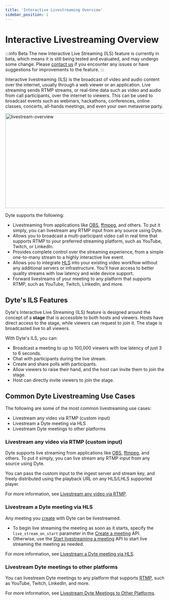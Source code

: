 ```yaml
---
title: 'Interactive Livestreaming Overview'
sidebar_position: 1
---
```


# Interactive Livestreaming Overview

:::info Beta
The new Interactive Live Streaming (ILS) feature is currently in beta, which means it is still being tested and evaluated, and may undergo some change. Please [contact us](https://dyte.io/contact) if you encounter any issues or have suggestions for improvements to the feature.
:::

Interactive livestreaming (ILS) is the broadcast of video and audio content over the internet,
usually through a web viewer or an application. Live streaming sends RTMP
streams, or real-time data such as video and audio from call participants, over
the internet to viewers. This can be used to broadcast events such as webinars,
hackathons, conferences, online classes, concerts, all-hands meetings, and even
your own metaverse party.

<img
  src="/static/livestreaming/livestream.png"
  width="600"
  height="300"
  alt="livestream-overview"
  className="livestrem-hls-rtmp"
/>

Dyte supports the following:

- Livestreaming from applications like
  [OBS](https://en.wikipedia.org/wiki/OBS_Studio),
  [ffmpeg](https://en.wikipedia.org/wiki/FFmpeg), and others. To put it simply,
  you can livestream any RTMP input from any source using Dyte.
- Allows you to broadcast a multi-participant video call in real time that
  supports RTMP to your preferred streaming platform, such as YouTube, Twitch,
  or LinkedIn.
- Provides complete control over the streaming experience, from a simple
  one-to-many stream to a highly interactive live event.
- Allows you to integrate [HLS](https://dyte.io/blog/hls/) into your existing
  video workflow without any additional servers or infrastructure. You’ll have
  access to better quality streams with low latency and wide device support.
- Forward livestreams of your meeting to any platform that supports RTMP, such
  as YouTube, Twitch, LinkedIn, and more.

## Dyte's ILS Features

Dyte's Interactive Live Streaming (ILS) feature is designed around the concept of a **stage** that is accessible to both hosts and viewers. Hosts have direct access to the stage, while viewers can request to join it. The stage is broadcasted live to all viewers.

With Dyte's ILS, you can:

- Broadcast a meeting to up to 100,000 viewers with low latency of just 3 to 6 seconds.
- Chat with participants during the live stream.
- Create and share polls with participants.
- Allow viewers to raise their hand, and the host can invite them to join the stage.
- Host can directly invite viewers to join the stage.

## Common Dyte Livestreaming Use Cases

The following are some of the most common livestreaming use cases:

- Livestream any video via RTMP (custom input)
- Livestream a Dyte meeting via HLS
- Livestream Dyte meetings to other platforms

### Livestream any video via RTMP (custom input)

Dyte supports live streaming from applications like
[OBS](https://en.wikipedia.org/wiki/OBS_Studio),
[ffmpeg](https://en.wikipedia.org/wiki/FFmpeg), and others. To put it simply,
you can live stream any RTMP input from any source using Dyte.

You can pass the custom input to the ingest server and stream key, and freely distributed using the playback URL on any HLS/LHLS supported player.

For more information, see [Livestream any video via RTMP](https://docs.dyte.io/guides/livestream/livestream-any-rtmp).

### Livestream a Dyte meeting via HLS

Any meeting you [create](/api/?v=v2#/operations/create_meeting) with Dyte can be
livestreamed.

- To begin live streaming the meeting as soon as it starts, specify the
  `live_stream_on_start` parameter in the
  [Create a meeting](/api/?v=v2#/operations/create_meeting) API.
- Otherwise, use the
  [Start livestreaming a meeting](/api/?v=v2#/paths/meetings-meeting_id--livestreams/post)
  API to start live streaming the meeting as needed.

For more information, see [Livestream a Dyte meeting via HLS](https://docs.dyte.io/guides/livestream/livestream-dyte-meeting).

### Livestream Dyte meetings to other platforms

You can livestream Dyte meetings to any platform that supports
[RTMP](https://dyte.io/blog/rtmp/), such as YouTube, Twitch, LinkedIn, and more.

For more information, see [Livestream Dyte Meetings to Other Platforms](https://docs.dyte.io/guides/livestream/livestreaming-other-platforms).
